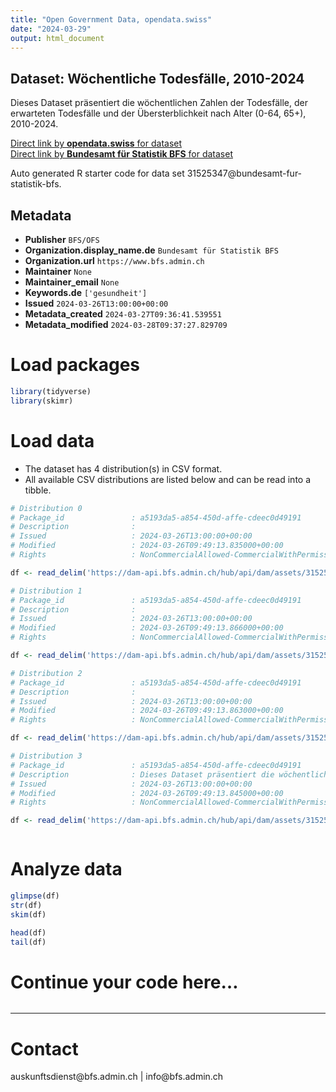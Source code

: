 ```yaml
---
title: "Open Government Data, opendata.swiss"
date: "2024-03-29"
output: html_document
---
```


## Dataset: Wöchentliche Todesfälle, 2010-2024

Dieses Dataset präsentiert die wöchentlichen Zahlen der Todesfälle, der erwarteten Todesfälle und der Übersterblichkeit nach Alter (0-64, 65+), 2010-2024.

[Direct link by **opendata.swiss** for dataset](https://opendata.swiss/de/dataset/wochentliche-todesfalle-2010-2024)<br>
[Direct link by **Bundesamt für Statistik BFS** for dataset](https://www.bfs.admin.ch/asset/de/ts-d-14.03.04.03-wr)

Auto generated R starter code for data set 31525347@bundesamt-fur-statistik-bfs.

## Metadata

- **Publisher** `BFS/OFS`
- **Organization.display_name.de** `Bundesamt für Statistik BFS`
- **Organization.url** `https://www.bfs.admin.ch`
- **Maintainer** `None`
- **Maintainer_email** `None`
- **Keywords.de** `['gesundheit']`
- **Issued** `2024-03-26T13:00:00+00:00`
- **Metadata_created** `2024-03-27T09:36:41.539551`
- **Metadata_modified** `2024-03-28T09:37:27.829709`


# Load packages

```r

library(tidyverse)
library(skimr)

```

# Load data

-   The dataset has 4 distribution(s) in CSV format.
-   All available CSV distributions are listed below and can be read into a tibble.

```r

# Distribution 0
# Package_id               : a5193da5-a854-450d-affe-cdeec0d49191
# Description              : 
# Issued                   : 2024-03-26T13:00:00+00:00
# Modified                 : 2024-03-26T09:49:13.835000+00:00
# Rights                   : NonCommercialAllowed-CommercialWithPermission-ReferenceRequired

df <- read_delim('https://dam-api.bfs.admin.ch/hub/api/dam/assets/31525371/master')

# Distribution 1
# Package_id               : a5193da5-a854-450d-affe-cdeec0d49191
# Description              : 
# Issued                   : 2024-03-26T13:00:00+00:00
# Modified                 : 2024-03-26T09:49:13.866000+00:00
# Rights                   : NonCommercialAllowed-CommercialWithPermission-ReferenceRequired

df <- read_delim('https://dam-api.bfs.admin.ch/hub/api/dam/assets/31525361/master')

# Distribution 2
# Package_id               : a5193da5-a854-450d-affe-cdeec0d49191
# Description              : 
# Issued                   : 2024-03-26T13:00:00+00:00
# Modified                 : 2024-03-26T09:49:13.863000+00:00
# Rights                   : NonCommercialAllowed-CommercialWithPermission-ReferenceRequired

df <- read_delim('https://dam-api.bfs.admin.ch/hub/api/dam/assets/31525358/master')

# Distribution 3
# Package_id               : a5193da5-a854-450d-affe-cdeec0d49191
# Description              : Dieses Dataset präsentiert die wöchentlichen Zahlen der Todesfälle, der erwarteten Todesfälle und der Übersterblichkeit nach Alter (0-64, 65+), 2010-2024.
# Issued                   : 2024-03-26T13:00:00+00:00
# Modified                 : 2024-03-26T09:49:13.845000+00:00
# Rights                   : NonCommercialAllowed-CommercialWithPermission-ReferenceRequired

df <- read_delim('https://dam-api.bfs.admin.ch/hub/api/dam/assets/31525367/master')



```

# Analyze data

```r

glimpse(df)
str(df)
skim(df)

head(df)
tail(df)

```

# Continue your code here...

```r

```

------------------------------------------------------------------------

# Contact

auskunftsdienst@bfs.admin.ch | info@bfs.admin.ch
